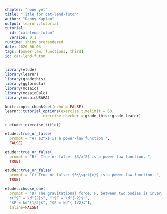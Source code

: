 ```yaml
---
chapter: "none yet"
title: "Title for cat-lend-futon"
author: "Danny Kaplan"
output: learnr::tutorial
tutorial:
  id: "cat-lend-futon"
  version: 0.1
runtime: shiny_prerendered
date: 2020-06-03 
tags: [power-law, functions, third]
id: cat-lend-futon
---
```


```r
library(etude)
library(learnr)
library(gradethis)
library(ggformula)
library(mosaic)
library(mosaicCalc)
library(mosaicUSAFA)

knitr::opts_chunk$set(echo = FALSE)
learnr::tutorial_options(exercise.timelimit = 60, 
                 exercise.checker = grade_this::grade_learnr)
```


`r etude::exercise_title()` 



```r
etude::true_or_false(
  prompt = "A) $2^x$ is a power-law function.", 
  FALSE)
```


```r
etude::true_or_false(
  prompt = "B)  True or false: $3/x^2$ is a power-law function. ", 
  TRUE)
```


```r
etude::true_or_false(
  prompt = "C) True or false: $5\\sqrt{x}$ is a power-law function. ", 
  TRUE)
```

```r
etude::choose_one(
  prompt = "D) The gravitational force, F, between two bodies is inversely proportional to the square of the distance $d$ between them. Then ...",
  c("$F = kd^{2}$", "+$F = kd^{-2}$+", 
  "$F = kd^{1/2}$", "$F = kd^{-1/2}$"),
  inline=FALSE)
```



